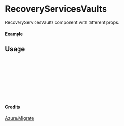 
<Meta of={RecoveryServicesVaults} title="Azure/Migrate/RecoveryServicesVaults" />

# RecoveryServicesVaults

RecoveryServicesVaults component with different props.

#### Example

<Canvas of={RecoveryServicesVaults.Primary} />

## Usage

```ts
import { RecoveryServicesVaults } from "yadl-ui";

const Example = () => {
  return (
      <RecoveryServicesVaults />
  );
};

export default Example;
```

#### Credits
[Azure/Migrate](https://learn.microsoft.com/en-us/azure/architecture/icons/)
